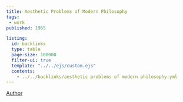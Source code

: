 ```yaml
---
title: Aesthetic Problems of Modern Philosophy
tags: 
 - work
published: 1965

listing:
  id: backlinks
  type: table
  page-size: 100000
  filter-ui: true
  template: "../../ejs/custom.ejs"
  contents:
    - ../../backlinks/aesthetic problems of modern philosophy.yml
---
```


[Author](/docs/phil/Stanley Cavell.html)

